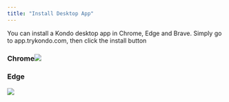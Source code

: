 ```yaml
---
title: "Install Desktop App"
---
```


You can install a Kondo desktop app in Chrome, Edge and Brave. Simply go to app.trykondo.com, then click the install button

### Chrome![](/CleanShot2025-03-03at14.50.37.png)

### Edge

![](/images/CleanShot2025-03-03at14.53.44.png)